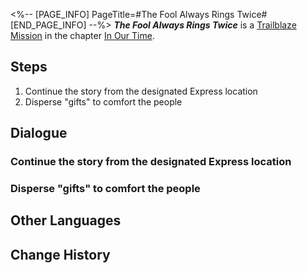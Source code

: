 <%-- [PAGE_INFO]
PageTitle=#The Fool Always Rings Twice#
[END_PAGE_INFO] --%>
{{Stub|Dialogue.}}
{{Mission Infobox
|id            = 1032302
|title         = 
|image         = <!--Mission The Fool Always Rings Twice.png-->
|type          = Trailblaze
|event_name    = 
|chapter       = In Our Time
|requirements  = [[Trailblaze Mission]] ''[[The Great Train Robbery]]'' completed
|summary       = Penacony falls into temporary chaos due to the commotion at the Theme Park and Sparkle, commissioned by someone to disguise herself as Robin, is on the streets placating the crowd and ensuring the Charmony Festival proceeds in an orderly fashion &mdash; While also taking this opportunity to distribute her mysterious little gift.
|characters    = Pepeshi Guest; Trailblazer
|startLocation = [[Penacony]] - [[Golden Hour]]
|world         = Penacony
|area          = Golden Hour
|prev          = The Great Train Robbery
|next          = Small Town Grotesque
|rewards       = Trailblaze EXP*200; Stellar Jade*30; Traveler's Guide*4; Clock Credits*100; "The City in the Sea"*1 { text = "The City in the Sea" }; Credit*20,000
}}
'''''The Fool Always Rings Twice''''' is a [[Trailblaze Mission]] in the chapter [[In Our Time]].

==Steps==
# Continue the story from the designated Express location
# Disperse "gifts" to comfort the people

<!--
==Gameplay Notes==

--><!--
==Trial Character==

-->
==Dialogue==
{{Stub Dialogue}}
===Continue the story from the designated Express location===
{{Mission Description|type=trailblaze|location=Golden Hour|Despite Aventurine revealing The Family's dark secrets in Penacony to all at the cost of his own life, the countdown to the Charmony Festival continues thanks to the operations of The Family's united efforts. At the same time, the Astral Express seems to have welcomed an uninvited guest...}}
{{Dialogue Start}}
:{{tx}}
{{Dialogue End}}

===Disperse "gifts" to comfort the people===
{{Mission Description|type=trailblaze|location=Golden Hour|update|Despite Aventurine revealing The Family's dark secrets in Penacony to all at the cost of his own life, the countdown to the Charmony Festival continues thanks to the operations of The Family's united efforts. This is all thanks to you... As the (temporary) pride of The Family, your every move from now will affect the very beating heart of Penacony.<br />It is time to do what you must, "Robin."}}
{{Dialogue Start}}
:{{tx}}
{{Dialogue End}}

==Other Languages==
{{Other Languages
|en   = The Fool Always Rings Twice
|zhs  = 愚者总按两遍铃
|zht  = 愚者總按兩遍鈴
|ja   = 愚者は二度ベルを鳴らす
|ko   = 우인은 벨을 두 번 울린다
|es   = Los tontos llaman siempre dos veces
|fr   = Le Fou sonne toujours deux fois
|ru   = Недотёпы всегда звонят дважды
|th   = คนทึ่มกดกริ่งสองครา
|vi   = Kẻ Ngốc Luôn Ấn Chuông Hai Lần
|de   = Wenn die Närrin zweimal klingelt
|id   = Orang Bodoh Selalu Menekan Bel Dua Kali
|pt   = Os Tolos Tocam a Campainha Duas Vezes
}}

==Change History==
{{Change History|2.2}}
